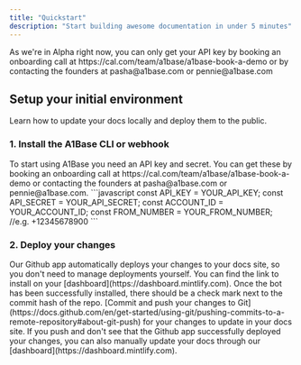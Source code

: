 ```yaml
---
title: "Quickstart"
description: "Start building awesome documentation in under 5 minutes"
---
```


<Note>
  As we're in Alpha right now, you can only get your API key by booking an
  onboarding call at https://cal.com/team/a1base/a1base-book-a-demo or by
  contacting the founders at pasha@a1base.com or pennie@a1base.com
</Note>

## Setup your initial environment

Learn how to update your docs locally and deploy them to the public.

### 1. Install the A1Base CLI or webhook

<AccordionGroup>
  <Accordion icon="key" title="Get your API keys">
    To start using A1Base you need an API key and secret. You can get these by
    booking an onboarding call at https://cal.com/team/a1base/a1base-book-a-demo or
    contacting the founders at pasha@a1base.com or pennie@a1base.com.

  </Accordion>
  <Accordion icon="rectangle-terminal" title="Set up your key variables">
    ```javascript
    const API_KEY = YOUR_API_KEY; 
    const API_SECRET = YOUR_API_SECRET;
    const ACCOUNT_ID = YOUR_ACCOUNT_ID; 
    const FROM_NUMBER = YOUR_FROM_NUMBER; //e.g. +12345678900
```
  </Accordion>
</AccordionGroup>

### 2. Deploy your changes

<AccordionGroup>

<Accordion icon="message-bot" title="Install our Github app">
  Our Github app automatically deploys your changes to your docs site, so you
  don't need to manage deployments yourself. You can find the link to install on
  your [dashboard](https://dashboard.mintlify.com). Once the bot has been
  successfully installed, there should be a check mark next to the commit hash
  of the repo.
</Accordion>
<Accordion icon="rocket" title="Push your changes">
  [Commit and push your changes to
  Git](https://docs.github.com/en/get-started/using-git/pushing-commits-to-a-remote-repository#about-git-push)
  for your changes to update in your docs site. If you push and don't see that
  the Github app successfully deployed your changes, you can also manually
  update your docs through our [dashboard](https://dashboard.mintlify.com).
</Accordion>

</AccordionGroup>

